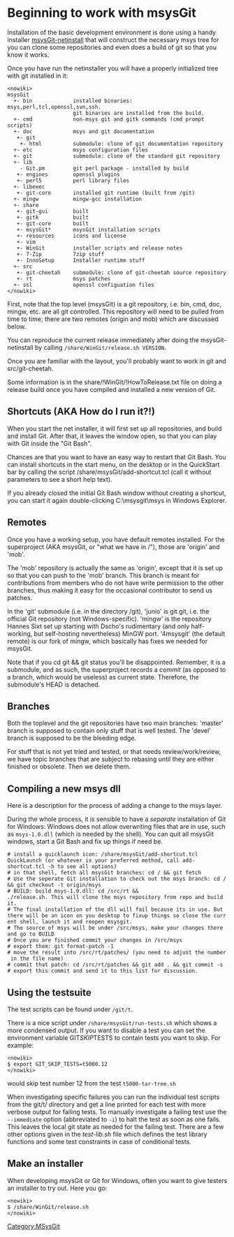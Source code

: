 <!-- #summary Working on msysGit -->

= Beginning to work with msysGit =

Installation of the basic development environment is done using a handy installer [http://code.google.com/p/msysgit/downloads/list msysGit-netinstall] that will construct the necessary msys tree for you can clone some repositories and even does a build of
git so that you know it works.

Once you have run the netinstaller you will have a properly
initialized tree with git installed in it:

<pre><nowiki>
msysGit
  +- bin             installed binaries: msys,perl,tcl,openssl,svn,ssh.
                     git binaries are installed from the build.
  +- cmd             non-msys git and gitk commands (cmd prompt scripts)
  +- doc             msys and git documentation
   +- git
    +- html          submodule: clone of git documentation repository
  +- etc             msys configuration files
  +- git             submodule: clone of the standard git repository
  +- lib
    - Git.pm         git perl package - installed by build
   +- engines        openssl plugins
   +- perl5          perl library files
  +- libexec
   +- git-core       installed git runtime (built from /git)
  +- mingw           mingw-gcc installation
  +- share
   +- git-gui        built
   +- gitk           built
   +- git-core       built
   +- msysGit*       msysGit installation scripts
   +- resources      icons and license
   +- vim
   +- WinGit         installer scripts and release notes
   +- 7-Zip          7zip stuff
   +- InnoSetup      Installer runtime stuff
  +- src
   +- git-cheetah    submodule: clone of git-cheetah source repository
   +- rt             msys patches
  +- ssl             openssl configuation files
</nowiki></pre>

First, note that the top level (msysGit) is a git repository, i.e. bin, cmd, doc, mingw, etc. are all git controlled.  This repository will need to be pulled from time to time; there are two remotes (origin and mob) which are discussed below.

You can reproduce the current release immediately after doing the msysGit-netinstall by calling <code>/share/WinGit/release.sh VERSION</code>.

Once you are familiar with the layout, you'll probably want to work in git and src/git-cheetah.

Some information is in the share/!WinGit/!HowToRelease.txt file on doing
a release build once you have compiled and installed a new version of Git.

== Shortcuts (AKA How do I run it?!)==

When you start the net installer, it will first set up all repositories, and build and install Git.  After that, it leaves the window open, so that you can play with Git inside the "Git Bash".

Chances are that you want to have an easy way to restart that Git Bash.  You can install shortcuts in the start menu, on the desktop or in the QuickStart bar by calling the script /share/msysGit/add-shortcut.tcl (call it without parameters to see a short help text).

If you already closed the initial Git Bash window without creating a shortcut, you can start it again double-clicking C:\msysgit\msys in Windows Explorer.

== Remotes ==

Once you have a working setup, you have default remotes installed.  For the superproject (AKA msysGit, or "what we have in /"), those are 'origin' and 'mob'.

The 'mob' repository is actually the same as 'origin', except that it is set up so that you can push to the 'mob' branch.  This branch is meant for contributions from members who do not have write permission to the other branches, thus making it easy for the occasional contributor to send us patches.

In the 'git' submodule (i.e. in the directory /git), 'junio' is git.git, i.e. the official Git repository (not Windows-specific).  'mingw' is the repository Hannes Sixt set up starting with Dscho's rudimentary (and only half-working, but self-hosting nevertheless) MinGW port.  '4msysgit' (the default remote) is our fork of mingw, which 
basically has fixes we needed for msysGit.

Note that if you cd git && git status you'll be disappointed.  Remember, it is a submodule, and as such, the superproject records a ''commit'' (as opposed to a branch, which would be useless) as current state.  Therefore, the submodule's HEAD is detached.

== Branches ==

Both the toplevel and the git repositories have two main branches: 'master' branch is supposed to contain only stuff that is well tested.  The 'devel' branch is supposed to be the bleeding edge.

For stuff that is not yet tried and tested, or that needs review/work/review, we have topic branches that are subject to rebasing until they are either finished or obsolete.  Then we delete them.


== Compiling a new msys dll ==
Here is a description for the process of adding a change to the msys layer. 

During the whole process, it is sensible to have a ''separate'' installation 
of Git for Windows: Windows does not allow overwriting files 
that are in use, such as <code>msys-1.0.dll</code> (which is needed by the shell).  You 
can quit all msysGit windows, start a Git Bash and fix up things if need 
be.

 # install a quicklaunch icon: <code>/share/msysGit/add-shortcut.tcl QuickLaunch</code> (or whatever is your preferred method, call <code>add-shortcut.tcl -h</code> to see all options) 
 # in that shell, fetch all msysGit branches: <code>cd / && git fetch</code> 
 # Use the seperate Git installation to check out the msys branch: <code>cd / && git checkout -t origin/msys</code> 
 # BUILD: build msys-1.0.dll: <code>cd /src/rt && ./release.sh</code>. This will clone the msys repository from repo and build it.
 # The final installation of the dll will fail because its in use. But there will be an icon on you desktop to fixup things so close the current shell, launch it and reopen msysgit.
 # The source of msys will be under <code>/src/msys</code>, make your changes there and go to BUILD
 # Once you are finished commit your changes in <code>/src/msys</code> 
 # export them: <code>git format-patch -1</code> 
 # move the result into <code>/src/rt/patches/</code> (you need to adjust the number in the file name) 
 # commit that patch: <code>cd /src/rt/patches && git add . && git commit -s</code> 
 # export this commit and send it to this list for discussion.

== Using the testsuite ==

The test scripts can be found under <code>/git/t</code>.

There is a nice script under <code>/share/msysGit/run-tests.sh</code> which shows a more condensed output. If you want to disable a test you can set the environment variable GIT''SKIP''TESTS to contain tests you want to skip. For example:

<pre><nowiki>
$ export GIT_SKIP_TESTS=t5000.12
</nowiki></pre>

would skip test number 12 from the test <code>t5000-tar-tree.sh</code>

When investigating specific failures you can run the individual test scripts from the git/t/ directory and get a line printed for each test with more verbose output for failing tests. To manually investigate a failing test use the <code>--immediate</code> option (abbreviated to <code>-i</code>) to halt the test as soon as one fails. This leaves the local git state as needed for the failing test. There are a few other options given in the ''test-lib.sh'' file which defines the test library functions and some test constraints in case of conditional tests.

== Make an installer ==

When developing msysGit or Git for Windows, often you want to give testers an installer to try out. Here you go:

<pre><nowiki>
$ /share/WinGit/release.sh
</nowiki></pre>

[[Category:MSysGit]]